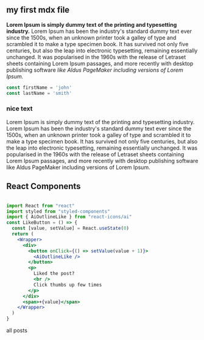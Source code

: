 
<section className="mdx-page">

## my first mdx file

**Lorem Ipsum is simply dummy text of the printing and typesetting industry.** Lorem Ipsum has been the industry's standard dummy text ever since the 1500s, when an unknown printer took a galley of type and scrambled it to make a type specimen book. It has survived not only five centuries, but also the leap into electronic typesetting, remaining essentially unchanged. It was popularised in the 1960s with the release of Letraset sheets containing Lorem Ipsum passages, and more recently with desktop publishing software *like Aldus PageMaker including versions of Lorem Ipsum.*

<div className="code">

```js
const firstName = 'john'
const lastName = 'smith'
```

</div>

<div className="nice-text">

  <h3>nice text</h3>

  <FiInfo className="nice-text-icon"></FiInfo>

Lorem Ipsum is simply dummy text of the printing and typesetting industry. Lorem Ipsum has been the industry's standard dummy text ever since the 1500s, when an unknown printer took a galley of type and scrambled it to make a type specimen book. It has survived not only five centuries, but also the leap into electronic typesetting, remaining essentially unchanged. It was popularised in the 1960s with the release of Letraset sheets containing Lorem Ipsum passages, and more recently with desktop publishing software like Aldus PageMaker including versions of Lorem Ipsum.

</div>

<h2>React Components</h2>

<Counter />

```jsx

import React from "react"
import styled from "styled-components"
import { AiOutlineLike } from "react-icons/ai"
const LikeButton = () => {
  const [value, setValue] = React.useState(0)
  return (
    <Wrapper>
      <div>
        <button onClick={() => setValue(value + 1)}>
          <AiOutlineLike />
        </button>
        <p>
          Liked the post?
          <br />
          Click thumbs up few times
        </p>
      </div>
      <span>+{value}</span>
    </Wrapper>
  )
}

```

<LikeButton />

<Link to="/posts" className="btn center-btn">all posts</Link>

</section>


